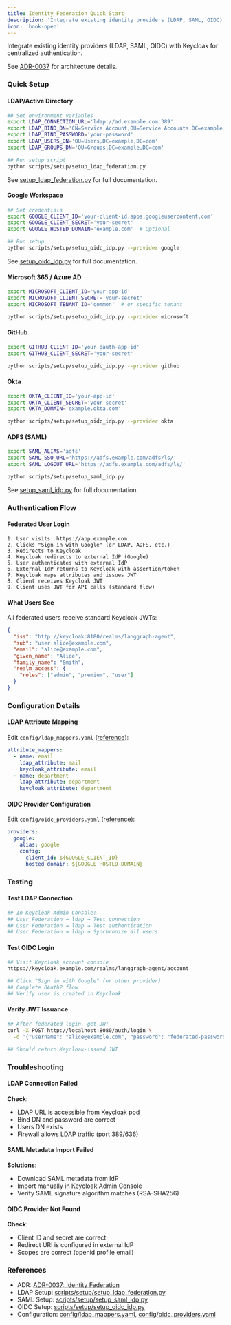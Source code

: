 ```yaml
---
title: Identity Federation Quick Start
description: 'Integrate existing identity providers (LDAP, SAML, OIDC) with Keycloak for centralized authentication.'
icon: 'book-open'
---
```



Integrate existing identity providers (LDAP, SAML, OIDC) with Keycloak for centralized authentication.

See [ADR-0037](/architecture/adr-0037-identity-federation) for architecture details.

### Quick Setup

#### LDAP/Active Directory

```bash
## Set environment variables
export LDAP_CONNECTION_URL='ldap://ad.example.com:389'
export LDAP_BIND_DN='CN=Service Account,OU=Service Accounts,DC=example,DC=com'
export LDAP_BIND_PASSWORD='your-password'
export LDAP_USERS_DN='OU=Users,DC=example,DC=com'
export LDAP_GROUPS_DN='OU=Groups,DC=example,DC=com'

## Run setup script
python scripts/setup/setup_ldap_federation.py
```
See [setup_ldap_federation.py](/reference/setup-scripts#setup_ldap_federation-py) for full documentation.

#### Google Workspace

```bash
## Set credentials
export GOOGLE_CLIENT_ID='your-client-id.apps.googleusercontent.com'
export GOOGLE_CLIENT_SECRET='your-secret'
export GOOGLE_HOSTED_DOMAIN='example.com'  # Optional

## Run setup
python scripts/setup/setup_oidc_idp.py --provider google
```
See [setup_oidc_idp.py](/reference/setup-scripts#setup_oidc_idp-py) for full documentation.

#### Microsoft 365 / Azure AD

```bash
export MICROSOFT_CLIENT_ID='your-app-id'
export MICROSOFT_CLIENT_SECRET='your-secret'
export MICROSOFT_TENANT_ID='common'  # or specific tenant

python scripts/setup/setup_oidc_idp.py --provider microsoft
```
#### GitHub

```bash
export GITHUB_CLIENT_ID='your-oauth-app-id'
export GITHUB_CLIENT_SECRET='your-secret'

python scripts/setup/setup_oidc_idp.py --provider github
```
#### Okta

```bash
export OKTA_CLIENT_ID='your-app-id'
export OKTA_CLIENT_SECRET='your-secret'
export OKTA_DOMAIN='example.okta.com'

python scripts/setup/setup_oidc_idp.py --provider okta
```
#### ADFS (SAML)

```bash
export SAML_ALIAS='adfs'
export SAML_SSO_URL='https://adfs.example.com/adfs/ls/'
export SAML_LOGOUT_URL='https://adfs.example.com/adfs/ls/'

python scripts/setup/setup_saml_idp.py
```
See [setup_saml_idp.py](/reference/setup-scripts#setup_saml_idp-py) for full documentation.

### Authentication Flow

#### Federated User Login

```
1. User visits: https://app.example.com
2. Clicks "Sign in with Google" (or LDAP, ADFS, etc.)
3. Redirects to Keycloak
4. Keycloak redirects to external IdP (Google)
5. User authenticates with external IdP
6. External IdP returns to Keycloak with assertion/token
7. Keycloak maps attributes and issues JWT
8. Client receives Keycloak JWT
9. Client uses JWT for API calls (standard flow)
```
#### What Users See

All federated users receive standard Keycloak JWTs:

```json
{
  "iss": "http://keycloak:8180/realms/langgraph-agent",
  "sub": "user:alice@example.com",
  "email": "alice@example.com",
  "given_name": "Alice",
  "family_name": "Smith",
  "realm_access": {
    "roles": ["admin", "premium", "user"]
  }
}
```
### Configuration Details

#### LDAP Attribute Mapping

Edit `config/ldap_mappers.yaml` ([reference](/reference/configuration-files#config-ldap_mappers-yaml)):

```yaml
attribute_mappers:
  - name: email
    ldap_attribute: mail
    keycloak_attribute: email
  - name: department
    ldap_attribute: department
    keycloak_attribute: department
```
#### OIDC Provider Configuration

Edit `config/oidc_providers.yaml` ([reference](/reference/configuration-files#config-oidc_providers-yaml)):

```yaml
providers:
  google:
    alias: google
    config:
      client_id: ${GOOGLE_CLIENT_ID}
      hosted_domain: ${GOOGLE_HOSTED_DOMAIN}
```
### Testing

#### Test LDAP Connection

```bash
## In Keycloak Admin Console:
## User Federation → ldap → Test connection
## User Federation → ldap → Test authentication
## User Federation → ldap → Synchronize all users
```
#### Test OIDC Login

```bash
## Visit Keycloak account console
https://keycloak.example.com/realms/langgraph-agent/account

## Click "Sign in with Google" (or other provider)
## Complete OAuth2 flow
## Verify user is created in Keycloak
```
#### Verify JWT Issuance

```bash
## After federated login, get JWT
curl -X POST http://localhost:8080/auth/login \
  -d '{"username": "alice@example.com", "password": "federated-password"}'

## Should return Keycloak-issued JWT
```

### Troubleshooting

#### LDAP Connection Failed

**Check**:
- LDAP URL is accessible from Keycloak pod
- Bind DN and password are correct
- Users DN exists
- Firewall allows LDAP traffic (port 389/636)

#### SAML Metadata Import Failed

**Solutions**:
- Download SAML metadata from IdP
- Import manually in Keycloak Admin Console
- Verify SAML signature algorithm matches (RSA-SHA256)

#### OIDC Provider Not Found

**Check**:
- Client ID and secret are correct
- Redirect URI is configured in external IdP
- Scopes are correct (openid profile email)

### References

- ADR: [ADR-0037: Identity Federation](/architecture/adr-0037-identity-federation)
- LDAP Setup: [scripts/setup/setup_ldap_federation.py](/scripts/setup/setup_ldap_federation.py)
- SAML Setup: [scripts/setup/setup_saml_idp.py](/scripts/setup/setup_saml_idp.py)
- OIDC Setup: [scripts/setup/setup_oidc_idp.py](/scripts/setup/setup_oidc_idp.py)
- Configuration: [config/ldap_mappers.yaml](/config/ldap_mappers.yaml), [config/oidc_providers.yaml](/config/oidc_providers.yaml)
